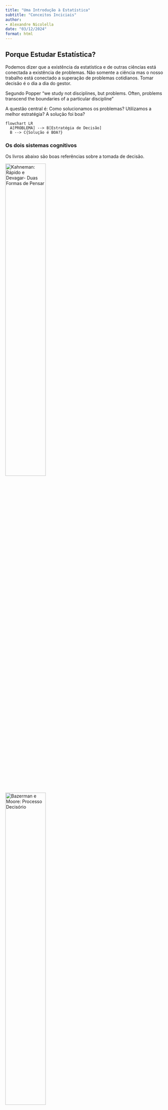 ```yaml
---
title: "Uma Introdução à Estatística"
subtitle: "Conceitos Inciciais"
author:
- Alexandre Nicolella
date: "03/12/2024"
format: html
---
```


## Porque Estudar Estatística?

Podemos dizer que a existência da estatística e de outras ciências está conectada a existência de problemas. Não somente a ciência mas o nosso trabalho está conectado a superação de problemas cotidianos. Tomar decisão é o dia a dia do gestor.

Segundo Popper "we study not disciplines, but problems. Often, problems transcend the boundaries of a particular discipline"

A questão central é: Como solucionamos os problemas? Utilizamos a melhor estratégia? A solução foi boa?

```mermaid
flowchart LR
  A[PROBLEMA] --> B[Estratégia de Decisão]
  B --> C{Solução é BOA?}
```

### Os dois sistemas cognitivos

Os livros abaixo são boas referências sobre a tomada de decisão.

::: {layout="[30,-40,30]"}
[![Kahneman: Rápido e Devagar- Duas Formas de Pensar](figuras\kahneman.jpg){width="50%"}](https://a.co/d/ilbbxRJ)

[![Bazerman e Moore: Processo Decisório](figuras\bazerman.jpg){width="50%"}](https://a.co/d/iy4MURf)
:::

Existem dois sistemas que utilizamos para tomar decisão. O chamado **Sistema 1** e o chamado **Sistema 2**. Segue uma breve descrição de cada um:

**Sistema 1**:

-   Intuitivo, rápido, automático, sem esforço, implícito e emocional
    -   Pressa,
    -   Falta de tempo,
    -   Problemas menos importante
    -   Mais Falhas/Erros

**Sistema 2**

-   Raciocíonio lento, consciente, esforçado, explícito, lógico
    -   Requer tempo,
    -   Mais recursos
    -   Problemas mais importante
    -   Menos Falhas

Para o Sistema 1 usamos a nossa intuição que chamamos de Heurística. Vejamos um pouco mais sobre esse sistema.

**HEURÍSTICA**

São rotinas inconscientes ou atalhos que o nosso cérebro utiliza para lidar com a complexidade.

-   Modelo/Regras Intuitivas.
-   Próprio do Sistema 1.
-   Apesar de processo sofisticado, são passíveis de falhas. Intuição falha

[**Um Exemplo**]{.underline}

Veja a figura abaixo retirada do livro do Bazerman.Responda rápido.

**Qual delas tem o tampo mais quadrado?**

![Bazerman: Exemplo das mesas](figuras\mesa.jpg){width="80%"}

Se você achou que é a segunda mesa, você está alinhado com a grande maioria. Nesse caso você usou o seu sistema 1

Vamos repitir a pergunta:

**Qual delas tem o tampo mais quadrado?**

Agora use uma régua para medir as mesas. Usamos aqui o sistema 2. Mais tempo e recursos são utlizados. Qual mesa agora você considera mais quadrada? Mudou sua opinião?

Com a régua vemos que as mesas são iguais. Isso mostra que a nossa intuição **FALHA**.

**Tipos de Heurísticas**

-   **Heurística da disponibilidade**: Usamos o que está mais próximo na memória para calcular a probabilidade.

-   **Heurística da representatividade**: Buscamos aquilo que reforça o padrão.

-   **Heurística da hipótese positiva**: Assumimos que uma determinada hipótese é verdadeira e não olhamos o contrafactual.

-   **Heurística do afeto**: Decisão considera o emocional. Seu humor afetam as decisões.

Para contornar os problemas da intuição e seus viéses na tomada de decisão o primeiro passo é compreender que eles existem e estarmos alerta. E para problemas maiores o uso do sistema 2 torna-se relevante.

Uma das principais ferramentas do sistema 2 é a Estatística. Com os avanços computacionais essa ciência tem se destacado como um dos elementos centrais do *data science*. Abaixo a figura resume as diversas áreas de desenvolvimento da análise de dados, obviamente não exaustiva:

![Fluxograma da Análise de Dados](figuras\analisedados.jpg){width="80%"}

Nosso objetivo é explorar nessa seção a análise descritiva. Chamado hoje no *Business Intelligence*, que e uma das áreas do *Data Science*.

## Conceitos Básicos de Estatística

Novamente começamos com um problema e esse definirá a nossa análise. Vejamos alguns problemas que poderiam nos interessar...

::: callout-note
## Problema 1

O prefeito de Ribeirão Preto vai lançar uma política que fornece vouchers de alimentação para mulheres que estão em situação de pobreza.

**Problema**: [Qual o valor que devo reservar ao programa? Quantas mulheres serão atendidas?]{.underline}
:::

::: callout-note
## Problema 2

O TJSP vai lançar um programa para reduzir o tempo médio em processos de feminicídio.

**Problema**: [Qual o tempo médio de um processo de feminicídio?]{.underline}
:::

::: callout-note
## Problema 3

O O governo federal vai lançar um programa para capacitar mulheres que estão fora do mercado de trabalho.

**Problema**: [Quantas mulheres serão alvos dessa política?]{.underline}
:::

### A Variável Aleatória

O problema nos define a população que estou interessado. Vamos seguir, a princípio, com o nosso probelma 1 para definirmos alguns conceitos importantes.

**No problema 1**: me interessa compreender a renda das mulheres que moram em Ribeirão Preto em dado ano. Para ficar simples vamos abreviar o que nos interessa

$$X=\text{Renda das mulheres que moram em Ribeirão Preto em determinado ano}$$ Agora posso utilizar o X no lugar do nome. Olhando para a população e pensando que cada nível de renda pode ser representada por uma cor, teremos a seguinte imagem pouco de como a renda se distribui nessa população:

![Renda pc das mulheres de Ribeirão Preto.](figuras\lego.jpg){width="50%"}

A questão é: quais cores existem e quantas peças de cada cor temos? Para isso usamos um experimento

**EXPERIMENTO ALEATÓRIO**

O experimento em ciências sociais aplicadas em geral está associada a observação sistemática de pessoas, cidades, empresas ou processos. A ideia é:

-   Sortear pessoas e observar a sua caracteristica de forma indefinida e sempre na mesma condição.\
-   Não consigo dizer o que vai sair no próximo sorteio, apenas consigo descrever os resultados possíveis
-   Se repetir o experimento um número grande de vezes uma regularidade aparece.

Se eu conseguir sortear de forma indefinida e na mesma condição as mulheres que moram em Ribeirão Preto e perguntar sobre a sua renda. Eu consigo reorganizar a figura acima da seguinte forma:

![Renda pc das mulheres de Ribeirão Preto.](figuras\lego_org.jpg){width="50%"}

**ESPAÇO AMOSTRAL**

Agora conseguimos organizar os nossos resultados em um lugar chamado espaço amostral. Nele teremos todas as cores (azul, branca, amarela...) que podem acontecer e o número de peças de cada cor (a chance). Em outras palavras teremos todos os possíveis valores de $X$ e suas probabilidades.

**VARIÁVEL ALEATÓRIA**

Quanto representamos esse espaço amostral em formato de números é o que chamamos de Variável Aleatória (V.A.). A V.A. é a combinação de tudo que pode acontecer, ou seja, todas as rendas que existem associadas a probabilidade de cada uma das rendas acontecerem.

Existem dois tipos principais de variáveis aleatórias: discretas e contínuas.

**VARIÁVEIS ALEATÓRIAS DISCRETAS**

É um tipo de variável que conseguimos colocar em lista, seja finita ou infinita $x_1; x_2;...; x_n;...$ e associa-se a cada um dessses valores uma probabilidade $p(x_1); p(x_2);...; p(x_n);...$

Podemos pensar aqui se a pessoa é casada, solteira, divorciada, viúva ou outra condição. Se no processo classificamos como homicídio ou feminicídio, se mora na área urbana ou rural...

Na figura abaixo iremos coletar de 20 processos de homicídio e gostariamos de saber quando é classificado como feminicídio e quanto é classificado como homicídio (p=0,3).

```r
feminicidio <- 0:20

plot(feminicidio,dbinom(feminicidio,size=20,prob=.3),
     type='h',
     main='Distribuição Binomial (n=20, p=0.3)',
     ylab='Probabilidade',
     xlab ='Feminicídio',
     lwd=3)
```

**VARIÁVEIS ALEATÓRIAS CONTÍNUAS**

Por outro lado, uma variável aleatória contínua pode assumir infinito valores dentro de um intervalo específico. Agora temos infinitas possibilidades de resultados para $X$ e agora associamos uma função $f(x)$ que irá descrever o comportamento da probabilidade.

Por exemplo, a altura de uma pessoa, a sua renda, a sua idade, o tempo que demora um processo.

Abaixo temos uma representação de uma distriuição continua da renda das mulheres em Ribeirão Preto, chamada distribuição normal:

```r
rm(list = ls(all.names = TRUE)) #will clear all objects includes hidden objects.
x<-seq(700,1300,1)
fdnorm<-dnorm(x = x, mean = 1000, sd=100)  
fdanorm<-pnorm(q = x, mean = 1000, sd=100)
curve(dnorm(x,1000,100),xlim=c(700,1300),main='',xaxt="n",xlab="Renda pc Mulheres", ylab="f(x)",col="darkblue",cex.axis=0.65, cex.lab=0.8) 
axis(1,at=c(900, 1000, 1100),labels =
       c("-DP(X)","E(x)","DP(x)"),cex.axis=0.65, cex.lab=0.8) 
lines(x=c(1000,1000),y=c(0,fdnorm[x==1000]),lty=2, col="black") 
lines(x=c(1100,1100),y=c(0,fdnorm[x==1100]),lty=2, col="black")
lines(x=c(900,900),y=c(0,fdnorm[x==900]),lty=2, col="black")

```

#### Esperança e Variância

O fomato das distribuições vistas dependem principalmente de dois parâmetros: A esperança que é uma medida de centralidade e a variância que é uma medida de dispersão.

**ESPERANÇA** - $E(X)$

É uma medida de centralidade da variável aleatória. É definida como a média ponderada de todos os possíveis resultados de $X$, onde os pesos são dados pelas probabilidades desses resultados ocorrerem. A esperança de $X$, $E(X)$, é calculada como:

$$E(X) = \sum_{x} x \cdot P(X = x)$$

para variáveis discretas.

$$E(X) = \int_{-\infty}^{\infty} x \cdot f(x)$$,

para variáveis contínuas

**VARIÂNCIA POPULACIONAL** - $Var(X)$

A variância é uma medida que captura como os dados populacionais se dispersão em relação a sua média (ou esperança).

$$Var(X) =\frac{1}{N} \sum_{1}^{N} (X_i-E(X))^2$$ Ou podemos assim representar: $$\text{Var}(X) = E(X^2) - [E(X)]^2$$.

**DESVIO PADRÃO POPULACIONAL** - $DP(X)$

A variância é uma medida ao quadrado. Se estamos falando da renda seria uma medida da dispersão ao quadrado, ou seja, em $R\$^{2}$. Para retornar a unidade original usamos o desvio padrão que é:

$$DP(X)=\sqrt{Var(X)}$$

Vejamos o que acontece quando mudamos a esperança e o desvio padrão. No gráfico em azul temos a esperança igual a 10 e devio padrão de 2,5. No gráfico em vermelho temos esperança de 20 e desvio padrão de 10. E no grafico em verde temos esperança de 10 e desvio padrão de 1. Nota-se que quanto menor o desvio padrão mais concentrados são os valores que podem acontecer.

```r
curve(dnorm(x,mean=10,sd=sqrt(2.5)),xlim=c(0,30),ylim=c(0.0,0.4),xaxs="i",yaxs="i",ylab="", col="darkblue") 
par(new=T)
curve(dnorm(x,mean=20,sd=sqrt(10)),xlim=c(0,30),ylim=c(0.0,0.4),xaxs="i",yaxs="i",ylab="", col="darkred") 
par(new=T)
curve(dnorm(x,mean=20,sd=sqrt(1)),xlim=c(0,30),ylim=c(0.0,0.4),xaxs="i",yaxs="i",ylab="", col="darkgreen") 

```

### Variáveis Aleatórias Bidimensionais

Muito provavelmente nos interessa observar mais de uma característica de um experimento. Por exemplo, não somente a renda das mulheres em Ribeirão Preto nos interessa, mas o seu consumo alimentar também julgamos importante para o projeto.

Portanto, queremos observar duas características de forma simultânea das mulheres: sua renda e seu consumo alimentar. Ou seja, duas características simultaneamente do mesmo experimento $\epsilon$ que foi observar as mulheres no município.

Apesar de termos coletados duas informações, temos na realidade três informações. A informação da renda, a informação do consumo alimentar e a informação de como renda e consumo alimentar interagem.

**VISUALIZAÇÃO GRÁFICA**

Vejamos agora um exemplo de variável aleaória bidimensional:

**Normal Bivariada**:

Abaixo tem-se uma variável aleatória $(X,Y)$ com distribuição normal bivariada com a esperança de $X$ igual a 1, de $Y$ igual a 0, o desvio-padrões iguais a 3 e 2 respectivamente. Aqui consideremaos a correlação de 1 (veremos mais a frente esse conceito)

```r
library(mnormt)

#Para tornar reproduzível
set.seed(0)

#cCriando a normal bivariada
x     <- seq(-3, 3, 0.1) 
y     <- seq(-3, 3, 0.1)
mu    <- c(1, 0)
sigma <- matrix(c(3, 1, 1, 2), nrow=2)
f     <- function(x, y) dmnorm(cbind(x, y), mu, sigma)
z     <- outer(x, y, f)

#Criando um gráfico de superfície
persp(x, y, z, theta=-30, phi=25, expand=0.6, ticktype='detailed')
```

Surge aqui um conceito importante que tenta medir como as características da população se relacionam - uma medida do relacionamento. Assim:

[O que acontece com o consumo de alimentos quando a renda das mulheres sobem?]{.underline}

#### Covariância e Correlação

Duas medidas que tentam mensurar o "grau de associação" linear entre X e Y são:

**COVARIÂNCIA**

$$Cov(X,Y)=E[(X-E(X))(Y-E(Y))]= E(X.Y)-E(X).E(Y)$$

Ela mede a variabilidade conjunta de uma variável aleátoria multidimensional. Como no caso da variância, ela sofre do efeito das escalas de medidas. Para corrigir dividimos pelos desvios padrões. Surge dessa maneira a medida de correlação.

**CORRELAÇÃO**

$$\rho_{X,Y}=\frac{E[(X-E(X))(Y-E(Y))]}{\sqrt{Var(X)Var(Y)}}=\frac{Cov(X,Y)}{DP(X).DP(Y)}$$

::: callout-warning
## Correlação

A correlação mede o **GRAU DE ASSOCIAÇÃO LINEAR**. Associações não lineares não são capturadas pela correlação.
:::

::: callout-note
## Lendo a Correlação

A correlação $\rho_{X,Y}$ varia de -1 até 1. Sendo que:

$\rho$ próximo a 1 e -1 indicam alto grau de linearidade e $\rho$ próximo a 0 indica ausência de relação linear - mas não diz nada sobre relações não-lineares.
:::

**VISUALIZAÇÃO GRÁFICA**

Veja no gráfico abaixo que a variável 4 e 5 possuem correlação perfeita, igual a -1. E as variáveis 3 e 1 não possuem grau de associação linear, correlação próxima a 0.

```r
library(psych)
data <- data.frame( var1 = 1:100 + rnorm(100,sd=20), v2 = 1:100 + rnorm(100,sd=27), v3 = rep(1, 100) + rnorm(100, sd = 1)) 
data$v4 = data$var1 ** 2 
data$v5 = -(data$var1 ** 2) 
pairs.panels(data)
```

## Conceitos Básicos Inferência Estatística

Dado a nossa pergunta ou problema, gostariamos de saber as carcateística de uma população.

Entretantom um processo de levantamento de informações é em geral caro e em muitas situações é destrutivo. Em ciências sociais estamos interessados em características de pessoas, empresas, municípios, estados, países etc. Não é destrutivo mas é uma coleta cara. Por exemplo, o Censo demográfico de 2010 custou R\$ 1,3 bilhões, ou aproximadamente R\$ 2,2 bi em reais de 2020. O valor é de aproximadamente R\$ 35,00 por domicílio.

Dessa forma nosso objetivo aqui é:

::: callout-note
## Objetivo

A partir de uma amostra da população realizar inferência sobre toda a população
:::

### Exemplos do príncipio no dia a dia

Pense nessas situações:

-   Para medir a glicose muitos pacientes usam uma gota de sangue e um pequeno aparelho. A partir dele sabem quanto tem no corpo todo, basta uma gota para termos boa certeza de quanto é taxa de glicose!
-   Para saber se a quantidade de sal está adequada em uma grande panela de arroz, basta uma pequena colher de chá para termos uma boa certeza!
-   Abacaxis às vezes são vendidos em caminhões na rua. Quando paramos provamos e são doces. Compramos 4 por 10. Qual a certeza que esses que vc está levando estejam também doces? É diferente das situações anteriores?

Com certeza vc deve ter pensado que essas situações tem grau de certeza variáveis. A diferença está em quão homogênea é a característica na população, o sal no arroz e a glicose no sangue devem ser muito bem distribuidas, ou seja, bem homogêneas. Já a doçura no abacaxi deve ter distribuição maior e provar apenas um abacaxi não nos dá uma ideia do todo.

Esse é um erro muito comum, a partir de uma ou poucas observações dizer que o todo se comporta da mesma maneira, esse erro se agrava quando maior é a heterogeneidade!!!

### População, Amostra, Parâmetros e Estimadores

### População e amostra

```mermaid
flowchart LR
  A[POPULAÇÃO] --> B[Totalidade das observações sob Investigação]
  A --> C[AMOSTRA]
  C --> D[Subconjunto da População]
```

A definição da população depende da pergunta de pesquisa ou análise. Se queremos saber qual o salário médio dos empregados do setor industrial no estado de São Paulo para determinado ano, nossa população são todos os funcionários das indústrias instaladas no estado de São Paulo para esse ano. Se queremos os determinantes do desempenho escolar dos alunos do ensino fundamental no Brasil em 2019, nossa população será esse grupo de alunos nesse ano. Se quisermos avaliar o gasto municipal no ano anterior as eleições no Brasil, temos nossa população formada pelos municípios para o ano de análise.

::: callout-tip
## População

Quem define a população é o objetivo do seu trabalho!! Ou seja, seu problema de pesquisa
:::

### Amostragem Aleatória Simples

Existem várias maneiras de fazer uma análise aleatória, uma delas é a simples. Vejamos primeiro um processo de amostragem não aleatório e que possui tendenciosidade. A figura abaixo mostra esse processo\[\^7\]:

![Um processo de amostragem viesádo. Fonte:Data Basecamp](figuras\bias.jpg){width="50%"}

Observa-se que existe uma supervalorização do vermelho e uma subvalorização do azul. Chegariamos a conclusão, caso isso fosse uma pesquisa eleitoral, que o candidato vermelho, segunda amostra teria mais chance de ganhar e o azul quase nenhuma chance. O que não condiz com a população. Dizemos que temos uma amostra viesada ou tendenciosa.

Um processo de amostragem aleatório requer que as características presentes na população estejam presentes na amostras e estejam balanceadas, ou seja, que a sua leitura represente bem o todo.

## Estatística e Parâmetro

```mermaid
flowchart LR
  A[PARÂMETRO] --> B[Medida que descreve uma característica da população]
```

Os parâmetros definem as características de uma população. Qual a renda média da população, qual o desemprego médio da população, qual o desempenho médio educacional, qual a expectativa de vida média na população etc. São características que em geral não observamos.

Uma pergunta, qual o tempo médio que demora um processo de feminicídio? Perceba que mesmo características da população que conhecemos são de difíceis de conhecermos. Temos que nos valer de uma parte e tentar estimar o que seriam os valores dessas características.

```mermaid
flowchart LR
  A[ESTATÍSTICA] --> B[Medida que descreve uma característica da amostra]
```

Sejam $x_1, x_2,..., x_{n}$ os valores medidos a cada para cada medição de $X$. Podemos definir uma estatística como:

$$ t= H (x_1, x_2, ..., x_{n})$$

Alguns exemplos de T:

$$ \text{Média}: \ \overline{x}=\frac{\sum_{i=1}^{n} x_i}{n}$$

$$ \text{Variância:} \ s^{2}= \frac{1}{n-1} \sum_{i=1}^{n} (x_i - \overline{x})^{2} $$

$$ x_{(1)}: Min\{x_1, ..., x_n\}$$


Vejamos a tabela abaixo que já faz uma primeira associação entre estatística e parâmetro:

| Parâmetro      |                   | Estatística    |                    |
|----------------|-------------------|----------------|--------------------|
| Esperança      | $E(X)=\mu$        | $\bar{X}$      | Média              |
| Variância Pop. | $Var(X)=\sigma^2$ | $S^2;\sigma^2$ | Variância Amostral |
| Mediana Pop.   | Md                | md             | Mediana Amostral   |
| Proporção Pop. | p                 | $\hat{p}$      | Proporção Amostral |

[Tabela 1 - Parâmetros populacionais e as Estatísticas associadas]{caption="TRUE"}

Como regra geral, os parâmetros são representados por letras gregas e as estatística com letras do nosso alfabeto (latino) ou letra grega com com chapéu para indicar que é uma estatística.


**ESTIMADORES**
Um estimador é uma estatística calculada a partir da amostra que é usada para estimar um parâmetro desconhecido da população. Nos permitem fazer inferências sobre os parâmetros com base nos dados amostrais. Por exemplo, a média amostral é um estimador da média populacional, e a proporção amostral é um estimador da proporção populacional.




## Teste de Hipotese (Parâmetros).

Algumas vezes gostariamos de testar se uma teoria é verossímil com a realidade ou mesmo testar teorias diferentes e verificar qual seria a mais plausível com base na realidade. 

Dessa forma, gostariamos de testar se uma \textit{hipótese} sobre a população é mais plausível, ou seja, se os dados amostrais trazem evidências que apoiam ou não essa hipótese. Por exemplo:

- Verificar se um determinado medicamento não tem efeito sobre a mortalidade causada por um determinado virus ou se possui efeito. 
- Verificar se a quantidade de gordura anunciado pelo fabricante de um produto realmente está correta ou é maior. 
- Se a afirmativa de um canditado de que possui a maioria dos votos é verdadeira ou é menor. 
- Verificar se as rendas entre duas comunidades são as mesmas para podermos lançar uma política de apoio
- Verifcar se uma política do aumento do recurso as empresas não afeta falência ou se tem efeito.
- se o tempo médio de encaminhamento e deferimento de medida protetiva de urgência é menor do que 48 horas em casos de violência doméstica e familiar contra a mulher.


Aqui faremos algo muito parecido a presunção de inocência, assumimos que a pessoa ou empresa é "inocente". 

- O medicamento não tem efeito, 
- O teor de gordura está certo, 
- O candidato tem maioria, 
- As comunidades possuem a mesma renda, 
- O recurso financeiro não afeta o número de falências
- O deferimento ocorre em até 48h. 

::: {.callout-note title="A Intuição"}
Partimos da premissa de que a hipótese inicial é a correta e tentamos verificar com os fatos (dados amostrais) se essa hipótese colocada é verossímil. 
:::




### Construíndo a Hipótese Nula

Imaginemos o seguinte caso. Um estudo sobre a eficiência do Judiciário sugere que a duração média de um determinado tipo de processo na Justiça Federal é de **600 dias**. No entanto, advogados e operadores do direito argumentam que, na prática, esse tempo pode ser maior devido a atrasos processuais e recursos frequentes. A questão é: a estimativa oficial está correta ou os operadores do direito têm razão?  

Dessa forma, temos duas hipóteses distintas: 

- A primeira afirma que o tempo médio de duração do processo, $\mu$, é de **600 dias**, 
- A segunda sugere que a duração real é superior a **600 dias**.  

Vamos assumir que a estimativa oficial está correta até que se prove o contrário, e chamaremos essa afirmativa de **hipótese nula** ($H_0$):  

$$H_0: \quad \mu = 600 \text{ dias}$$

Já a hipótese alternativa ($H_1$), que representa a teoria concorrente dos operadores do direito, sugere que a média real de duração do processo é maior:  

$$ H_1: \quad \mu > 600 \text{ dias}$$

Nosso problema, então, é decidir se devemos **aceitar ou rejeitar a hipótese nula** $H_0$ — de que o tempo médio é de **600 dias** — em favor da hipótese alternativa $H_1$, que afirma que os processos, na realidade, levam **mais tempo** para serem concluídos.  

Juntas:  
$$H_0: \quad \mu = 600$$
$$H_1: \quad \mu > 600$$

Esse modelo pode ser aplicado utilizando dados reais de processos judiciais para verificar se a alegação dos operadores do direito se sustenta estatisticamente.


### O Teste Estatístico

*Qual dessas duas hipóteses é mais plausível?*

Para isso devemos nos valer de um processo de amostragem, onde faremos $n$ medições do tempo médio dos processos (que chamaremos de X), $X_1, X_2, ..., X_n$, e obteremos os valores em dias do tempo médio de cada processo amostrado $x_1, x_2,...x_n$. 

Com base na amostra devemos realizar algum tipo de cálculo que nos permite inferir se rejeitamos ou não $H_0$, se é plausível ou não a hipótese colocada. Isso é o que chamamos de teste estatístico: 


 $$T = h(X_1,X_2, . . .,X_n)$$


Decidindo qual o $T$ utilizar - a função $h$ que será aplicado aos valores da amostra - devemos compreender qual é a distribuição dessa estatística sob a condição de que a hipótese $H_0$ for a verdadeira. 

::: {.callout-note title="A Intuição"}
Queremos aqui saber se a amostra tivesse sido extraída de contratos com esperança do tempo de duração , $\mathbb{E(X)}$, de 600 dias, quais seriam os valores típicos para a distribuição do estimador T? Dessa forma, podemos comparar esses valores típicos com o que obtivemos no processo de amostragem.
:::


Vejamos no nosso exemplo, gostariamos de verificar a hipótese de que a esperança do tempo médio, $\mu$ é de 600 dias. Como já vimos uma boa alternativa de teste estatístico poderia ser a média, $\bar{X}$. Assim o teste estatístico seria:

$$\bar{X} = \frac{\sum_i^n(X_i)}{n}$$

Com base na amostra observada $x_1, x_2, ..., x_3$ poderiamos obter a estimativa do tempo médio, ou seja, $\bar{x}$. Como saber se essa média calculada nos traz mais evidência a favor de $H_0$ ou $H_1$? Veja a Figura abaixo para pensarmos no problema. 

A figura considera o estimador $\bar{X}$. A esquerda temos os valores do estimador que atestam que a hipótese $H_0$ é a mais plausível, quando mais próxima a estimativa de 600 maior evidência que $H_0$ é verdadeira. Ao caminhar para a direita, os valores do estimador se distanciam de 600, e mais evidência de que $H_0$ não é plausível. 

Dessa forma, precisamos de um ponto no qual (interrogação na figura) onde valores menores do estimador são favoráveis a hipótese nula e valores maiores são mais favoráveis a hipótese alternativa. Por exemplo, se no nosso processo de amostragem obtivemos a estimativa de $\bar{x}=700$, isso é mais favorável a $H_0$ ou $H_1$?

<center>
![Teste de Hipótese - intuição  \label{testehipo1}](figuras\testehipot1.png){
width=80% }

</center>



Para saber qual seriam os valores típicos do estimador $\bar{X}$ sob $H_0$ imagine que a população $X$ seja $N(600,100^2)$, ou seja, tem esperança 600 e desvio padrão populacional de 100. Essa é a afirmação da Justiça Federal, ou seja, nosso $H_0$. 

Já sabemos que um processo de amostragem cada uma das $n$ medições $X_1, X_2, ...,X_n$ possuem a mesma distribuição de $X$. E também sabemos por definição que o estimador $\bar{X}$ terá uma distribuição:

$$N(600,\frac{100^2}{n})$$. 

Supondo que retiramos uma amostra de 25 processos, logo os valores típicos do estimador sob $H_0$ são $N(600,\frac{100^2}{25})$. Vejamos abaixo a simulação do estimador $\bar{X}$, os valores típicos para esse caso,  e onde se encontra o valor de 700. 


```r
x<-seq(500,700,0.1) 
fdnorm<-dnorm(x = x, mean = 600, sd=20)   
regiao=seq(560,640,0.01)
cord.x <- c(min(regiao),regiao,max(regiao))
cord.y <- c(0,dnorm(regiao,mean=600, sd=20),0) 
curve(dnorm(x,600,20),xlim=c(500,700),xlab=expression(bar(x)),type="l",
      col="steelblue4",lwd=2, ylab=expression(paste("f(", bar(x),
      ")")),xaxt="n",cex.axis=0.65, cex.lab=0.8 ) 
axis(1,at=c(500,540,560,580, 600, 620, 640,660, 700),labels =
       c(500,540,560,580, 600, 620, 640,660, 700),cex.axis=0.7, cex.lab=0.8) 
polygon(cord.x,cord.y,col='lightgray')
abline(v=600, col="steelblue4", lty=2, lwd=2)
text(602, 0.001, expression(mu))

```

No centro temos a $E(\bar{X})=\mu=600$. Observamos que para o tamanho amostral que retiramos e sob $H_0$ os valores típicos oscilam mais ou menos entre 560 e 640 - dois desvios padrão para cima e para baixo (lembrem-se que nesse intervalo temos mais de 95\% das observaçoes). 

Quanto retiramos a amostra e calculamos o valor da média obtivemos $\bar{x}=700$. Observe no gráfico acima onde está o valor de 700, muita a frente e notamos claramente que a probabilidade de obtermos esse valor de média com uma amostra retirada da população $N(600,100^2)$, é praticamente 0. 

Portanto, existem evidências de que essa amostra não veio de uma população conforme descrita pela Justiça Federal e sim de processos com tempo médio (esperança) maior do que 600. Portanto, dizemos que rejeitamos $H_0$.




### Erro Tipo I (EI) e Erro Tipo II (EII)

Aqui precisamos distinguir duas ideias, a primeiro é a existência da verdadeira população e a segunda é o que achamos ser a verdadeira população com base na análise que fizemos. Aqui surge o que chamamos de erro estatístico. Não temos como fugir dele, somente controlá-lo. Vejamos a tabela abaixo que resume as possibilidades:


::: {#tab-erro}
| A Decisão          | ($H_0$) é verdadeiro  | ($H_1$) é verdadeiro  |
|--------------------|----------------------|----------------------|
| Rejeitar ($H_0$)  | Erro Tipo I (EI)      | Correto              |
| Não Rejeitar ($H_0$) | Correto            | Erro Tipo II (EII)   |

Table: Tipos de Erros em Estatística, EI e EII.
:::


Observe que a nossa decisão pode incorrer em dois erros diversos.  

::: {.callout-note title="Erro Tipo I e Erro Tipo II"}
**Erro Tipo I e Erro Tipo II**

*Erro Tipo I (EI)*:  ocorre quando "indevidamente" rejeitamemos $H_0$. Nesse caso $H_0$ era verdadeira e rejeitamos.\\

*Erro Tipo II (EII)*: ocorre quando "indevidamente" não rejeitamos $H_0$. Nesse caso não rejeitamos $H_0$ e na verdade $H_1$ é verdadeira.  
:::

O primeiro erro é o chamado na literatura médica de falso negativo, ou seja, classifica a pessoa não portadora da doença (negativa) e na verdade ela possui. 

O segundo tipo é o falso positivo, onde classifica-se a pessoa com a doença quando na realidade ela não possui.

Nosso desafio agora é estabelecer um critério de decisão, o ponto a partir do qual dizemos que $H_0$ não parece mais provável (Figura Teste de Hipótese - Intuição). Essa chamaremos de região crítica ou de rejeição. 

- EI $(\alpha)$- Dizer que o tempo médio é maior que 600, quando na realizadade ela é de 600.
- EII $(\beta)$- Dizer que tempo médio é de 600 quando na realidade ela é maior do que 600. 



Vamos retomar o nosso exemplo. Foi retirada uma amostra de $n=25$ processos e por definição a distribuição de $\bar{X}$ sob $H_0$ será $N(600,\frac{100^2}{25})$.  A hipótese a ser testada será: 

$$H_0: \qquad \mu=600$$
$$H_1: \qquad \mu>600$$

Uma maneira de acharmos o valor a partir do qual teremos a região crítica ou de rejeição, seria controlar o Erro Tipo I $(\alpha)$. Podemos dizer que gostariamos de cometer o Erro Tipo I em apenas 5\% dos casos. 

::: {.callout-note title="Erro Estatístico"}
A chance de retirarmos um amostra e o valor da estimativa ser maior que o valor de decisão é de 5\% dos casos, os outros 95\% sempre cairão na área de aceitação.  
:::


$$P(Z_{\bar{X}} \geq z_c|H_0)=0.05= \alpha$$
Olhando a tabela temos:

$$P(Z_{\bar{X}} \geq 1.65|H_0)=0.05= \alpha$$
$$z_c =\frac{\bar{X}+600}{100/5}$$
$$1.65 = \frac{\bar{X}+600}{20}$$
$$\bar{X}=600+1.65*20=633$$

Portanto,

$$P(\bar{X}\geq 633|H_0)=0.05= \alpha$$

::: {.callout-note title="Tabela Normal" appearance="simple" collapse="true"}
<center>
![Tabela da Norma Padrão  \label{normal_z}](figuras\normal.png){
width=80% }

</center>
:::

Logo, temos agora uma regra de decisão que tenta controlar o Erro Tipo I. A nossa regra de decisão agora é rejeitar $H_0$ toda vez que o valor calculado da estimativa de $\bar{X}$ for maior do que 633 e aceitar quando for menor. Assim nossa região crítica será:

$$RC =\{\bar{x} \in \mathbb{R} | \bar{x} \geq 633\}$$

Isso implica que a probabilidade de rejeitarmos $H_0$ (de que o tempomédio não é de 600), e na verdade ela ser de 600 é de 5\%. 

Vejamos o gráfico:


```r
x<-seq(500,700,0.1) 
fdnorm<-dnorm(x = x, mean = 600, sd=20)  
fdnorm1<-dnorm(x = x, mean = 660, sd=20)
regiao=seq(633,700,0.01)
cord.x <- c(min(regiao),regiao,max(regiao))
cord.y <- c(0,dnorm(regiao,mean=600, sd=20),0) 
curve(dnorm(x,600,20),xlim=c(500,700),xlab=expression(bar(x)),type="l",
      col="steelblue4",lwd=2, ylab=expression(paste("f(", bar(x),
      ")")),xaxt="n",cex.axis=0.65, cex.lab=0.8 ) 
axis(1,at=c(500,540,560,580, 600, 620, 633,660, 700),labels =
       c(500,540,560,580, 600, 620, 633,660, 700),cex.axis=0.7, cex.lab=0.8) 
polygon(cord.x,cord.y,col='wheat4')
abline(v=633, col="steelblue4", lty=2, lwd=2)
text(600, 0.001, expression(mu))
text(660, 0.005, expression(paste("EI=", alpha, "=0.05")))

```

Em cinza tem-se a região crítica descrita acima. Logo todos os valores calculados de $\bar{X}$ que cairem acima de 633, dizemos que rejeitamos $H_0$. Entretanto, percebam que poderiam fazer parte desta distribuição, apesar da chance ser pequena, 5\%. 

Como não sabemos a distribuição sob $H_1$ não conseguimos calcular a probabilidade de não rejeitar $H_0$ e na verdade ela pertencer a distribuição de $H_1$. 


### Procedimento Geral do Teste de Hipótese 

#### Teste para um parâmetro populacional

Temos interesse em uma característica da população. Como vimos por exemplo, o tempo médio de um processo $X$, ou mais especificamente na sua esperança $E(X)=\mu$. Contruímos o teste sobre o parâmetro, podendo ser unicaudal ou bicaudal.

**Hipótese Bicaudal**: 

O teste bilateral ou bicaudal podemos observar valores maiores ou menores em relação a hipótese nula. Assim não temos nenhum conhecimento que nos permita dizer que podemos ter valores somente maiores ou somente menores. Temos a seguinte formulação geral:

$$H_0: \qquad \theta=\theta_0$$

$$H_1: \qquad \theta \neq \theta_0$$

**Nível de significância**

Retomando o nosso exemplo, ao rejeitarmos $H_0$ podemos cometer o erro de dizer que o tempo médio é maior que 600 dias, mas na realidade o tempo era efetivamente 600 dias.

Tentamos controlar esse tipo de erro que é o nosso Erro Tipo I (EI). Temos que definir qual seria o tamanho desse erro, 10\%, 5\%, 1\% etc. Esse percentual é o que chamamos de nível de significância. Quem define esse tamanho é o pesquisador e em geral, em ciência sociais, utilizamos os níveis acima. 

::: {.callout-note title="Nível de Signficãncia"}
**Nível de Significância**:É a probabilidade máxima aceitável de cometer o erro tipo I e chamamos de $\alpha$, sendo um valor entre $0<\alpha<1$
:::

Dessa forma, faremos o teste de hipótese para o parâmetro $\theta$ ao nível de significância de $\alpha$. No nosso caso dizemos que iremos testar se o tempo médio dos processos é de 600,  $H_0: \mu=600$, ao nível de 5\% de significância.


**Valor Crítico e Região Crítica**   

Com base no nível de significância conseguiremos estabelecer qual é o valor crítico e qual seria a região de rejeição. Para o nosso caso encontramos o valor crítico de 633 e a nossa região foi estabelecida como $RC =\{\bar{x} \in R | \bar{x} \geq 633\}$. Conforme calculamos anteiormente. 

Assim, de forma geral tem-se:

$$RC =\{T \in C| H_0\}$$
$$P(T \in C|H_0)\leq\alpha$$


::: {.callout-warning title="Teste Unilateral e Bilateral"}
A região critica depende do teste estatístico escolhido e se a hipótese é unilateral, ou seja, apenas de um lado da distribuição ou bilateral, os dois lados da distribuição. No caso unilateral utilizamos o nível de siginifcância, $\alpha$, todo de um lado apenas. Se for o teste bilateral dividimos o nível de significância, ou seja, utilizamos$\alpha /2$, metade para cada lado.
:::



**O Teste de Hipótese**

Fazemos nosso processo de amostragem e obtemos o valor do teste estatístico. Se o valor do teste ficar fora da região crítica dizemos que não rejeitamos $H_0$. Para o nosso caso, que não existe evidências de que o tempo médio dos processos é maior do 600 dias.

Caso o teste estatítico produza uma estimativa na região crítica, rejeitamos $H_0$, há evidências de que o tempo médio é maior do que aquela postulada pela Justiça Federal.



### Os Cinco passos para a contrução do teste de hipótese


- Estabeleça as hipótese nula $H_0$ e a hipótese alternativa $H_1$
- Defina qual estimador do parâmetro populacional $\theta$ que será usado para testar $H_0$: média, desvio padrão amostral, proporção amostral etc
- Defina o nível de significância - $\alpha$ e estabeleça qual o valor e a região crítica.
- Calcule a estimativa do teste estatístico.
- Se não pertencer a Região Crítica não rejeitamos $H_0$, caso contrário rejeitamos a hipótese nula $H_0$.



### Introdução ao Teste de Hipótese de Duas Populações (de Médias)

O teste de hipótese é uma técnica estatística fundamental usada para tomar decisões baseadas em evidências amostrais. O teste de hipótese de duas populações é aplicado quando queremos comparar as médias de duas populações distintas e determinar se existe uma diferença estatisticamente significativa entre elas. Vamos explorar os principais conceitos deste teste:

**Formulação das Hipóteses**

No teste de hipótese de duas populações, formulamos duas hipóteses:

- **Hipótese Nula ($H_0$)**: Esta é a hipótese inicial que assume que não há diferença entre as médias das duas populações. Geralmente, é representada como 

$$H_0: \mu_1 = \mu_2$$, 

onde $\mu_1$ e $\mu_2$ são as médias das duas populações.

- **Hipótese Alternativa ($H_a$ ou $H_1$)**: Esta é a hipótese que queremos testar, indicando que há uma diferença significativa entre as médias das duas populações. Pode ser definida como: 
$$H_a: \mu_1 > \mu_2$$ 
ou 
$$H_a: \mu_1 < \mu_2$$ 
ou 

$$H_a: \mu_1 \neq \mu_2$$.

**Estatística do Teste**

O teste de hipótese de duas populações geralmente envolve o cálculo de uma estatística de teste específica para comparar as médias das amostras das duas populações. Uma das estatísticas comuns é o teste t de Student, especialmente quando as variâncias populacionais são desconhecidas e podem ser diferentes entre as populações.

**Decisão do Teste**

Após calcular a estatística de teste, comparamos o valor observado da estatística com um valor crítico ou calculamos um valor p associado. O valor p é a probabilidade de obter uma estatística de teste tão extrema quanto a observada, assumindo que a hipótese nula seja verdadeira. Com base no valor p (geralmente comparado com um nível de significância pré-definido, como 0,05), tomamos uma decisão de rejeitar ou não rejeitar a hipótese nula.

**Conclusão do Teste**

A conclusão do teste de hipótese de duas populações nos permite determinar se há evidências estatísticas suficientes para rejeitar a hipótese nula em favor da hipótese alternativa. Essa decisão tem implicações importantes em áreas como pesquisa científica, análise de dados e tomada de decisões em negócios e saúde.



### Aplicação Prática sobre Teste de Hipótese

Essa seção tem o objetivo de aplicar o Teste de Hipótese utilizando o R. Vamos utilizar nosso banco de dados sobre feminicídio. E vamos criar uma variável que identifica se pertence as regiões norte, nordeste e centro oeste ou as regiões sul e sudeste.

```r
#carregando o pacote para ler arquivos em excel
load("C:/Users/Alexandre_Nicolella/Aulas/FEA-RP/Jurimetria/jurimetria/final_fem_22.Rdata")

# Criando a Binária que indica a região N, NE e CO
library(dplyr)

final_fem_22 <- final_fem_22 %>%
  mutate(N_NE_CO = case_when(
    regiao %in% c("N", "NE", "CO") ~ 1,  # Regiões N, NE e CO recebem 1
    TRUE ~ 0                             # Demais regiões recebem 0
  ))
```

Vamos olhar as médias entra as regiões norte, nordeste e centro oeste e as regiões sul e sudeste.

```r

library(kableExtra)

mean_1<- aggregate(final_fem_22[4:15], list(final_fem_22$N_NE_CO), mean,  na.rm=T)

t(mean_1) %>% 
  kbl(digits = 2) %>%
     kable_styling()
```

Pode-se observar que existem em todas as variáveis existem diferenças entre as duas regiões. A questão é: Essas diferenças são estatisticamente significativas?

Aproveitando um gráfico anterior que fizemos, vamos olhar a distribuição das taxas de feminicídio entre as regiões.


```r
library(ggplot2)
ggplot(final_fem_22, aes(x = factor(N_NE_CO, labels = c("Sul e Sudeste", "Norte, Nord. e C.Oeste")),  # Transformando em fatores
                         y = feminic_tx, fill = factor(N_NE_CO))) +                                   # Taxa de Feminicídio por Fator
  geom_violin(trim = FALSE, color = "white") +                                                        # Cria o gráfico de violino
  scale_fill_manual(values = c("lightblue", "steelblue")) +                                           # Cor das violas
  stat_summary(fun="median", geom = "point", shape=19, size=3, color="darkorange"  ) +                # Vamos colocar o ponto mediana
  labs(
    title = "Distribuição da taxa de feminicídio por região do Brasil",
    x = "Região",
    y = "Taxa de Feminicídio (por 100 mil)",
    fill = "Região"
  ) +
  theme_minimal() +
  theme(
    plot.title = element_text(hjust = 0.5, size = 14, face = "bold"),              # Centraliza o título
    axis.text.x = element_text(size = 12),                                         # Ajusta o tamanho dos rótulos no eixo X
    axis.text.y = element_text(size = 10),                                         # Ajusta o tamanho dos rótulos no eixo Y
    legend.position = "none"  )
```


Observa-se diferença entre as duas regiões, mas será que as médias são estatisticamente diferentes? Para isso temos que utilizar o Teste de Hipótese.



**Relembrando os Passos**

O teste de hipótese segue um processo estruturado de cinco etapas:

- **Definir as Hipóteses** – Comece formulando a hipótese nula ($H_0$) e a hipótese alternativa ($H_1$). Em geral, a hipótese nula representa a ausência de efeito ou diferença, enquanto a hipótese alternativa sugere a existência de um efeito ou diferença.

- **Defina o Estimador** - Defina qual estimador vai utilizar para inferir sobre o parâmetro populacional $\theta$, o qual será usado para testar $H_0$: média, desvio padrão amostral, proporção amostral etc

- **Estabelecer os Critérios de Decisão** – Defina o nível de significância ($\alpha$), que representa a probabilidade de rejeitar a hipótese nula quando ela é verdadeira (Erro Tipo I). Valores comuns de ($\alpha$) são 0,05 (5\%) e 0,01 (1\%).

- **Analisar os Dados da Amostra** – Calcule o teste estatístico com base nos dados amostrais. Esse teste estatístico vai ser utilizado para a comparação com os valores típicos que poderiam acontecer se a amostra tivesse vindo de $H_0$.

- **Tomar uma Decisão e Interpretar os Resultados** – Compare o valor calculado no teste com o valor crítico ou utilize o p-valor. Se o p-valor for menor que o nível de significância $\alpha$, rejeita-se a hipótese nula em favor da hipótese alternativa. Caso contrário, não há evidências suficientes para rejeitar a hipótese nula, indicando que o efeito não é estatisticamente significativo.



**Teste de Hipótese no R**

A função `t.test()` no R possui vários argumentos importantes para a realização do teste t.

```r
t.test(x, y = NULL,
       alternative = c("two.sided", "less", "greater"),
       mu = 0, paired = FALSE, var.equal = FALSE,
       conf.level = 0.95, …)
```


Abaixo estão os principais:

- **`x`, `y`**: As duas amostras de dados a serem comparadas.  
- **`alternative`**: Define a hipótese alternativa do teste (exemplo: `"two.sided"`, `"greater"`, `"less"`).  
- **`mu`**: Especifica um valor de referência para a média populacional no teste.  
- **`paired`**: Indica se o teste t deve ser pareado (`TRUE`) ou não pareado (`FALSE`).  
- **`var.equal`**: Especifica se as variâncias das amostras devem ser assumidas como iguais (`TRUE`) ou não (`FALSE`).  
- **`conf.level`**: Define o nível de confiança do intervalo (padrão de 95%).  

Esses parâmetros permitem personalizar o teste conforme a necessidade da análise estatística.



**Teste sobre o Parâmetro**

Uma reportagem em um portal de notícias indicou que a média da taxa de feminicídio nos estados brasileiros é igual a 2 assassinatos por 100 mil mulheres. Com base nos dados que coletamos gostaríamos de saber se eles carregam evidências favoráveis ou contra ao artigo.

- [Definir as Hipóteses]{.underline}


$$H_0: \mu = 2$$ 
$$H_1:\mu \neq 2 $$


- [Defina o Estimador]{.underline}

Vamos utilizar a Média Amostral, $\bar{X}$, para testar a hipótese nula $H_0$.

- [Estabelecer os Critérios de Decisão]{.underline}

Vamos adotar $\alpha= 0,05$ (5\%).

- [Analisar os Dados da Amostra]{.underline}

```r
t.test(x=final_fem_22$feminic_tx, y = NULL,
       alternative = c("two.sided"),
       mu = 2, 
       paired = FALSE, 
       var.equal = TRUE,
       conf.level = 0.95)
```


- [Tomar uma Decisão e Interpretar os Resultados]{.underline} 

Entendendo o resultado do teste:

 **`One Sample t-test`**: Teste de uma amostra -> taxa de feminicídio

 **`data:  final_fem_22$feminic_tx`**: Indica a variável que utilizou
 
 **`t = -2.9276, df = 26, p-value = 0.007011`**: O valor do teste t, o grau de liberdade e o p-valor

 **`alternative hypothesis: true mean is not equal to 2`**: A hipótese alternativa é que a média não é igual a 2

 **`95 percent confidence interval: 1.407411 1.896292`** : O intervalo de confiança de 95\% para a média, indicando que a verdadeira média populacional está nesse intervalo.

**`sample estimates: mean of x  = 1.651852`**: A média amostral é de 1.65, a qual é a estimativa da verdadeira média populacional. 


Como o p-valor foi menor que o nível de significância $\alpha$, rejeita-se a hipótese nula em favor da hipótese alternativa. Há evidências de que a média nacional é menor do que 2.


**Teste Unicaudal**

Podemos testar também a seguinte hipótese com nível de significância de 1\%: 

$$H_0: \mu = 2$$ 
$$H_1:\mu < 2 $$
No R: 

```r
t.test(x=final_fem_22$feminic_tx, y = NULL,
       alternative = c("less"),
       mu = 2, 
       paired = FALSE, 
       var.equal = TRUE,
       conf.level = 0.99)

```

Novamente como o p-valor foi menor que o nível de significância $\alpha$, rejeita-se a hipótese nula em favor da hipótese alternativa. Há evidências de que a média nacional é menor do que 2.




**Teste para Diferença de Médias**

- [Taxa de Feminicídio]{.underline}

Vamos testar a hipótese de que as taxas de feminicídio são iguais entre as regiões norte, nordeste e centro oeste e as regiões sul e sudeste. Vamos permitir que as variâncias sejam diferentes entre as duas regiões

$$H_0: \mu_{N-NE-CO} = \mu_{S-SD}$$ 
$$H_1: \mu_{N-NE-CO} \neq \mu_{S-SD}$$

```r
t.test(feminic_tx~N_NE_CO, data=final_fem_22,
       alternative = c("two.sided"),
       var.equal = FALSE,
       conf.level = 0.95)

```

Como o p-valor foi maior que o nível de significância $\alpha$, não rejeita-se a hipótese nula. Não há evidências de que as regiões possuem taxas diferentes de feminicídio.


- [Renda pc]{.underline}

Vejamos agora a renda per capita a 1\% de significância :

```r
t.test(rendapc~N_NE_CO, data=final_fem_22,
       alternative = c("two.sided"),
       var.equal = FALSE,
       conf.level = 0.99) 
```

Observa-se que rejeita-se a hipótese nula, e há evidências de que a média da renda per capita entre as duas regiões são diferentes.



**Amostras Pareada**

Vamos testar a diferença de média entre amostra pareadas. A amostra pareada é quando temos o mesmo indivíduo observado duas vezes. Vamos testar se existe diferença entre a participação do feminicídio sobre os homicídios e a participação da tentativa de feminicídio sobre as tentativas de feminicídio feminino. 

$$H_0: \mu_{part-feminic} = \mu_{part-t-feminic}$$
$$H_1: \mu_{part-feminic} \neq \mu_{part-t-feminic}$$

Utilizando a média amostral para testar a hipótese nula $H_0$ e considerando um nível de significância de 95\%. No R temos: 

```r
t.test(x=final_fem_22$part_feminic, y=final_fem_22$part_t_feminic,
       alternative = c("two.sided"),
       paired = TRUE, 
       var.equal = FALSE,
       conf.level = 0.95)

```

Como o p-valor foi menor que o nível de significância $\alpha$, rejeita-se a hipótese nula em favor da hipótese alternativa. Há evidências de que a média da participação do feminicídio é maior do que a média da participação da tentativa de feminicídio. A estimativa dessa diferença é de 10 pontos percentuais a mais para participação do feminicídio.
